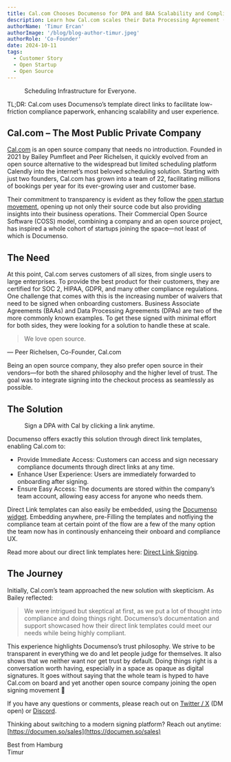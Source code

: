 ```yaml
---
title: Cal.com Chooses Documenso for DPA and BAA Scalability and Compliance
description: Learn how Cal.com scales their Data Processing Agreement (DPA) and Business Associate Agreement (BAA) processes with Documenso’s open source platform as they grow.
authorName: 'Timur Ercan'
authorImage: '/blog/blog-author-timur.jpeg'
authorRole: 'Co-Founder'
date: 2024-10-11
tags:
  - Customer Story
  - Open Startup
  - Open Source
---
```


<figure>
  <MdxNextImage
    src="/blog/cal2.png"
    width="1260"
    height="630"
    alt="Scheduling Infrastructure for Everyone"
  />

  <figcaption className="text-center">
      Scheduling Infrastructure for Everyone.
  </figcaption>
</figure>
TL;DR: Cal.com uses Documenso’s template direct links to facilitate low-friction compliance paperwork, enhancing scalability and user experience.

## Cal.com – The Most Public Private Company

[Cal.com](Cal.com) is an open source company that needs no introduction. Founded in 2021 by Bailey Pumfleet and Peer Richelsen, it quickly evolved from an open source alternative to the widespread but limited scheduling platform Calendly into the internet’s most beloved scheduling solution. Starting with just two founders, Cal.com has grown into a team of 22, facilitating millions of bookings per year for its ever-growing user and customer base.

Their commitment to transparency is evident as they follow the [open startup movement](https://cal.com/open), opening up not only their source code but also providing insights into their business operations. Their Commercial Open Source Software (COSS) model, combining a company and an open source project, has inspired a whole cohort of startups joining the space—not least of which is Documenso.

## The Need

At this point, Cal.com serves customers of all sizes, from single users to large enterprises. To provide the best product for their customers, they are certified for SOC 2, HIPAA, GDPR, and many other compliance regulations. One challenge that comes with this is the increasing number of waivers that need to be signed when onboarding customers. Business Associate Agreements (BAAs) and Data Processing Agreements (DPAs) are two of the more commonly known examples. To get these signed with minimal effort for both sides, they were looking for a solution to handle these at scale.

> We love open source.

— Peer Richelsen, Co-Founder, Cal.com

Being an open source company, they also prefer open source in their vendors—for both the shared philosophy and the higher level of trust. The goal was to integrate signing into the checkout process as seamlessly as possible.

## The Solution

<figure>
  <MdxNextImage
    src="/blog/cal.png"
    width="1260"
    height="630"
    alt="Cal.com direct link template to sign a DPA"
  />

  <figcaption className="text-center">
      Sign a DPA with Cal by clicking a link anytime.
  </figcaption>
</figure>

Documenso offers exactly this solution through direct link templates, enabling Cal.com to:

- Provide Immediate Access: Customers can access and sign necessary compliance documents through direct links at any time.
- Enhance User Experience: Users are immediately forwarded to onboarding after signing.
- Ensure Easy Access: The documents are stored within the company’s team account, allowing easy access for anyone who needs them.

Direct Link templates can also easily be embedded, using the [Documenso widget](https://documen.so/embedded). Embedding anywhere, pre-Filling the templates and notfiying the compliance team at certain point of the flow are a few of the many option the team now has in continously enhanceing their onboard and compliance UX.

Read more about our direct link templates here: [Direct Link Signing](https://docs.documenso.com/users/direct-links).

## The Journey

Initially, Cal.com’s team approached the new solution with skepticism. As Bailey reflected:

> We were intrigued but skeptical at first, as we put a lot of thought into compliance and doing things right. Documenso’s documentation and support showcased how their direct link templates could meet our needs while being highly compliant.

This experience highlights Documenso’s trust philosophy. We strive to be transparent in everything we do and let people judge for themselves. It also shows that we neither want nor get trust by default. Doing things right is a conversation worth having, especially in a space as opaque as digital signatures. It goes without saying that the whole team is hyped to have Cal.com on board and yet another open source company joining the open signing movement 🚀

If you have any questions or comments, please reach out on [Twitter / X](https://twitter.com/eltimuro) (DM open) or [Discord](https://documen.so/discord).

Thinking about switching to a modern signing platform? Reach out anytime: [https://documen.so/sales](https://documen.so/sales)

Best from Hamburg\
Timur
